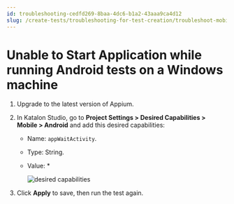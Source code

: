 ```yaml
---
id: troubleshooting-cedfd269-8baa-4dc6-b1a2-43aaa9ca4d12
slug: /create-tests/troubleshooting-for-test-creation/troubleshoot-mobile-automated-testing/unable-to-start-application-while-running-android-tests-on-a-windows-machine
---
```


# Unable to Start Application while running Android tests on a Windows machine

1.  Upgrade to the latest version of Appium.

2.  In Katalon Studio, go to **Project Settings &gt; Desired Capabilities &gt; Mobile &gt; Android** and add this desired capabilities:

    -   Name: <code>appWaitActivity</code>.

    -   Type: String.

    -   Value: \*

        <img src="https://github.com/katalon-studio/docs-images/raw/master/katalon-studio/docs/roubleshooting-automated-mobile-testing/android-error.png" alt="desired capabilities" />

3.  Click **Apply** to save, then run the test again.